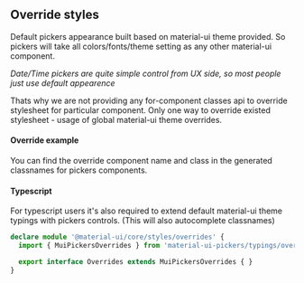 
<PageMeta title="CSS Overrides" />

## Override styles

Default pickers appearance built based on material-ui theme provided. So pickers will take all
colors/fonts/theme setting as any other material-ui component.

*Date/Time pickers are quite simple control from UX side, so most people just use default appearence*

Thats why we are not providing any for-component classes api to override stylesheet for particular
component. Only one way to override existed stylesheet - usage of global material-ui theme
overrides.

#### Override example
You can find the override component name and class in the generated classnames for pickers components.

<Example sourceFile="guides/CssOverrides.example.jsx" />


#### Typescript
For typescript users it's also required to extend default material-ui theme typings with pickers controls.
(This will also autocomplete classnames)

```typescript
declare module '@material-ui/core/styles/overrides' {
  import { MuiPickersOverrides } from 'material-ui-pickers/typings/overrides'

  export interface Overrides extends MuiPickersOverrides { }
}
```
